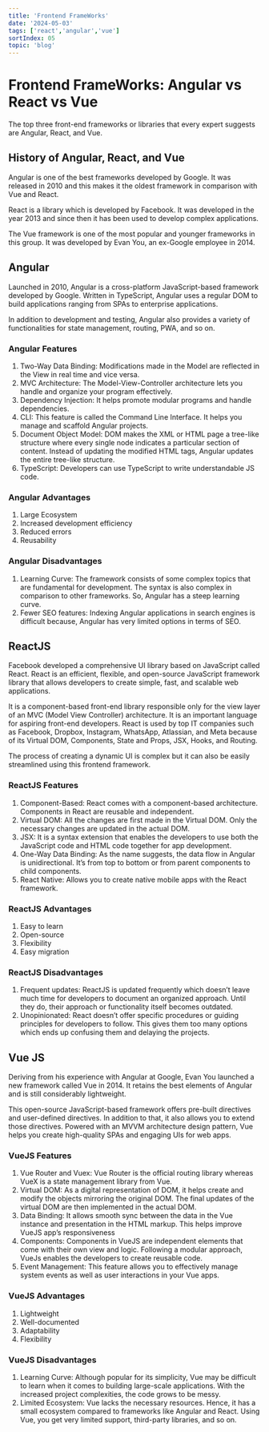 ```yaml
---
title: 'Frontend FrameWorks'
date: '2024-05-03'
tags: ['react','angular','vue']
sortIndex: 05
topic: 'blog'
---
```


# Frontend FrameWorks: Angular vs React vs Vue

The top three front-end frameworks or libraries that every expert suggests are Angular, React, and Vue.

## History of Angular, React, and Vue

Angular is one of the best frameworks developed by Google. It was released in 2010 and this makes it the oldest framework in comparison with Vue and React.

React is a library which is developed by Facebook. It was developed in the year 2013 and since then it has been used to develop complex applications. 

The Vue framework is one of the most popular and younger frameworks in this group. It was developed by Evan You, an ex-Google employee in 2014.

## Angular

Launched in 2010, Angular is a cross-platform JavaScript-based framework developed by Google. Written in TypeScript, Angular uses a regular DOM to build applications ranging from SPAs to enterprise applications. 

In addition to development and testing, Angular also provides a variety of functionalities for state management, routing, PWA, and so on.

### Angular Features

1. Two-Way Data Binding: Modifications made in the Model are reflected in the View in real time and vice versa.
2. MVC Architecture: The Model-View-Controller architecture lets you handle and organize your program effectively. 
3. Dependency Injection: It helps promote modular programs and handle dependencies. 
4. CLI: This feature is called the Command Line Interface. It helps you manage and scaffold Angular projects. 
5. Document Object Model: DOM makes the XML or HTML page a tree-like structure where every single node indicates a particular section of content. Instead of updating the modified HTML tags, Angular updates the entire tree-like structure. 
6. TypeScript: Developers can use TypeScript to write understandable JS code.

### Angular Advantages

1. Large Ecosystem
2. Increased development efficiency
3. Reduced errors
4. Reusability

### Angular Disadvantages 

1. Learning Curve: The framework consists of some complex topics that are fundamental for development. The syntax is also complex in comparison to other frameworks. So, Angular has a steep learning curve.
2. Fewer SEO features: Indexing Angular applications in search engines is difficult because, Angular has very limited options in terms of SEO. 

## ReactJS

Facebook developed a comprehensive UI library based on JavaScript called React. React is an efficient, flexible, and open-source JavaScript framework library that allows developers to create simple, fast, and scalable web applications.

It is a component-based front-end library responsible only for the view layer of an MVC (Model View Controller) architecture. It is an important language for aspiring front-end developers. React is used by top IT companies such as Facebook, Dropbox, Instagram, WhatsApp, Atlassian, and Meta because of its Virtual DOM, Components, State and Props, JSX, Hooks, and Routing. 

The process of creating a dynamic UI is complex but it can also be easily streamlined using this frontend framework. 

### ReactJS Features

1. Component-Based: React comes with a component-based architecture. Components in React are reusable and independent. 
2. Virtual DOM: All the changes are first made in the Virtual DOM. Only the necessary changes are updated in the actual DOM.
3. JSX: It is a syntax extension that enables the developers to use both the JavaScript code and HTML code together for app development. 
4. One-Way Data Binding: As the name suggests, the data flow in Angular is unidirectional. It’s from top to bottom or from parent components to child components. 
5. React Native: Allows you to create native mobile apps with the React framework.

### ReactJS Advantages

1. Easy to learn
2. Open-source
3. Flexibility
4. Easy migration

### ReactJS Disadvantages

1. Frequent updates: ReactJS is updated frequently which doesn’t leave much time for developers to document an organized approach. Until they do, their approach or functionality itself becomes outdated. 
2. Unopinionated: React doesn’t offer specific procedures or guiding principles for developers to follow. This gives them too many options which ends up confusing them and delaying the projects. 

## Vue JS

Deriving from his experience with Angular at Google, Evan You launched a new framework called Vue in 2014. It retains the best elements of Angular and is still considerably lightweight. 

This open-source JavaScript-based framework offers pre-built directives and user-defined directives. In addition to that, it also allows you to extend those directives. Powered with an MVVM architecture design pattern, Vue helps you create high-quality SPAs and engaging UIs for web apps. 

### VueJS Features 

1. Vue Router and Vuex: Vue Router is the official routing library whereas VueX is a state management library from Vue.
2. Virtual DOM: As a digital representation of DOM, it helps create and modify the objects mirroring the original DOM. The final updates of the virtual DOM are then implemented in the actual DOM. 
3. Data Binding: It allows smooth sync between the data in the Vue instance and presentation in the HTML markup. This helps improve VueJS app’s responsiveness
4. Components: Components in VueJS are independent elements that come with their own view and logic. Following a modular approach, VueJs enables the developers to create reusable code. 
5. Event Management: This feature allows you to effectively manage system events as well as user interactions in your Vue apps. 

### VueJS Advantages

1. Lightweight
2. Well-documented
3. Adaptability
4. Flexibility

### VueJS Disadvantages 

1. Learning Curve: Although popular for its simplicity, Vue may be difficult to learn when it comes to building large-scale applications. With the increased project complexities, the code grows to be messy. 
2. Limited Ecosystem: Vue lacks the necessary resources. Hence, it has a small ecosystem compared to frameworks like Angular and React. Using Vue, you get very limited support, third-party libraries, and so on.

